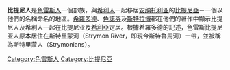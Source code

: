 {{noteTA
|1=特里
}}
'''比提尼人'''是[[色雷斯人|色雷斯人]]一個部族，與[[希利人|希利人]]一起移居[[安纳托利亚|安纳托利亚]]的[[比提尼亞|比提尼亞]]－一個以他們的名稱命名的地區。[[希羅多德|希羅多德]]、[[色諾芬|色諾芬]]及[[斯特拉博|斯特拉博]]都在他們的著作中顯示比提尼人及希利人一起在比提尼亚及[[希利亞|希利亞]]定居。根據希羅多德的記述，色雷斯比提尼亚人原本居住在斯特里蒙河（Strymon River，即現今斯特魯馬河）一帶，並被稱為斯特里蒙人（Strymonians）。

[[Category:色雷斯人|Category:色雷斯人]]
[[Category:比提尼亞|Category:比提尼亞]]